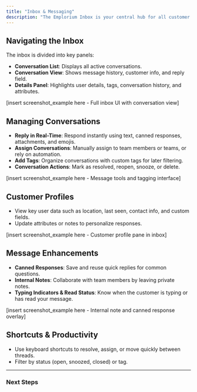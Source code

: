 ```yaml
---
title: "Inbox & Messaging"
description: "The Emplorium Inbox is your central hub for all customer conversations, designed for speed, clarity, and efficiency."
---
```


## Navigating the Inbox

The inbox is divided into key panels:

- **Conversation List**: Displays all active conversations.
- **Conversation View**: Shows message history, customer info, and reply field.
- **Details Panel**: Highlights user details, tags, conversation history, and attributes.

[insert screenshot_example here - Full inbox UI with conversation view]

## Managing Conversations

- **Reply in Real-Time**: Respond instantly using text, canned responses, attachments, and emojis.
- **Assign Conversations**: Manually assign to team members or teams, or rely on automation.
- **Add Tags**: Organize conversations with custom tags for later filtering.
- **Conversation Actions**: Mark as resolved, reopen, snooze, or delete.

[insert screenshot_example here - Message tools and tagging interface]

## Customer Profiles

- View key user data such as location, last seen, contact info, and custom fields.
- Update attributes or notes to personalize responses.

[insert screenshot_example here - Customer profile pane in inbox]

## Message Enhancements

- **Canned Responses**: Save and reuse quick replies for common questions.
- **Internal Notes**: Collaborate with team members by leaving private notes.
- **Typing Indicators & Read Status**: Know when the customer is typing or has read your message.

[insert screenshot_example here - Internal note and canned response overlay]

## Shortcuts & Productivity

- Use keyboard shortcuts to resolve, assign, or move quickly between threads.
- Filter by status (open, snoozed, closed) or tag.

---

### Next Steps